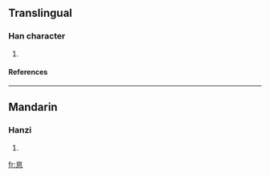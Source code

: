 ==Translingual==
===Han character===
{{Han char|rn=61|rad=心|as=06|sn=10|four=|canj=卜日心 (YAP)}}
# {{defn|Han|sort=心06}}
====References====
{{Han ref|kx=0386.161|dkj=10617|dj=0718.120|hdz=42292.080|uh=6074|ud=24692}}
----
==Mandarin==
===Hanzi===
{{cmn-hanzi|pin=[[dé]] ([[de2]])|wg=te<sup>2</sup>}}
# {{defn|Mandarin}}

[[fr:恴]]